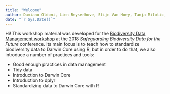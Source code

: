 ```yaml
---
title: "Welcome"
author: Damiano Oldoni, Lien Reyserhove, Stijn Van Hoey, Tanja Milotic, Dimitri Brosens, Peter Desmet
date: "`r Sys.Date()`"
---
```


Hi! This workshop material was developed for the [Biodiversity Data Management workshop](http://odnature.naturalsciences.be/safred/workshops) at the 2018 _Safeguarding Biodiversity Data for the Future_ conference. Its main focus is to teach how to standardize biodiversity data to Darwin Core using R, but in order to do that, we also introduce a number of practices and tools:

* Good enough practices in data management
* Tidy data
* Introduction to Darwin Core
* Introduction to dplyr
* Standardizing data to Darwin Core with R
